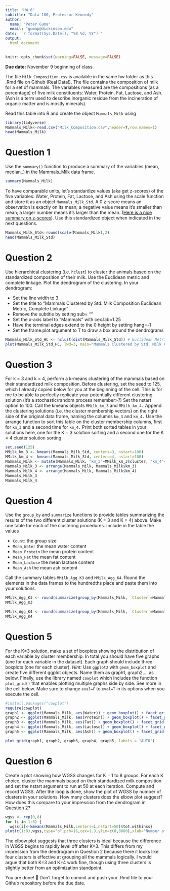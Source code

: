 ```yaml
---
title: "HW 6"
subtitle: "Data 180, Professor Kennedy"
author: 
  name: "Peter Guma"
  email: "gumap@dickinson.edu"
date: '`r format(Sys.Date(), "%B %d, %Y")`'
output: 
  html_document
---
```


```r
knitr::opts_chunk$set(warning=FALSE, message=FALSE)
```

**Due date:** November 9 beginning of class.


The file `Milk_Composition.csv` is available in the same hw folder as this .Rmd file on Github (Real Data!). The file contains the composition of milk for a set of mammals. The variables measured are the compositions (as a percentage) of five milk constituents: Water, Protein, Fat, Lactose, and Ash. (Ash is a term used to describe inorganic residue from the incineration of organic matter and is mostly minerals).

Read this table into R and create the object `Mammals_Milk` using

```r
library(tidyverse)
Mammals_Milk<-read.csv("Milk_Composition.csv",header=T,row.names=1)
head(Mammals_Milk)
```

# Question 1
Use the `summary()` function to produce a summary of the variables (mean, median..) in the Mammals_Milk data frame.

```r
summary(Mammals_Milk)
```

To have comparable units, let's standardize values (aka get z-scores) of the five variables: Water, Protein, Fat, Lactose, and Ash using the scale function and store it as an object `Mammals_Milk_Std`. A 0 z-score means an observation is exactly on its mean; a negative value means it's smaller than mean; a larger number means it's larger than the mean. ([Here is a nice summary on z-scores](https://www.simplypsychology.org/z-score.html)). Use this standardized object when indicated in the next questions. 

```r
Mammals_Milk_Std<-round(scale(Mammals_Milk),2)
head(Mammals_Milk_Std)
```
# Question 2
Use hierarchical clustering (i.e. `hclust`) to cluster the animals based on the standardized composition of their milk. Use the Euclidean metric and complete linkage. Plot the dendrogram of the clustering. In your dendrogram: 

*	Set the line width to 3
*	Set the title to “Mammals Clustered by Std. Milk Composition \n Euclidean Metric, Complete Linkage”
*	Remove the subtitle by setting sub= ""
*	Set the x-axis label to “Mammals” with cex.lab=1.25
*	Have the terminal edges extend to the 0 height by setting hang=-1
*	Set the frame.plot argument to T to draw a box around the dendrograms

```r
Mammals_Milk_Std_HC <- hclust(dist(Mammals_Milk_Std)) # Euclidean Metric, Complex Linkage is the default
plot(Mammals_Milk_Std_HC, lwd=3, main="Mammals Clustered by Std. Milk Composition \n Euclidean Metric, Complete Linkage", sub="", xlab="Mammals", cex.lab=1.25, hang=-1, frame.plot=T)
```

# Question 3
For k = 3 and k = 4, perform a k-means clustering of the mammals based on their standardized milk composition. Before clustering, set the seed to 125, which I already copied below for you at the beginning of the cell. This is for me to be able to perfectly replicate your potentially different clustering solution (it's a stochastic/random process remember>?) Set the nstart option to 100. Call the kmeans objects `MMilk_km_3` and `MMilk_km_4.` Append the clustering solutions (i.e. the cluster membership vectors) on the right side of the original data frame, naming the columns `km_3` and `km_4.` Use the arrange function to sort this table on the cluster membership columns, first for `km_3` and a second time for `km_4.` Print both sorted tables in your solutions here, one for the K = 3 solution sorting and a second one for the K = 4 cluster solution sorting.

```r
set.seed(125)
MMilk_km_3 <- kmeans(Mammals_Milk_Std, centers=3, nstart=100)
MMilk_km_4 <- kmeans(Mammals_Milk_Std, centers=4, nstart=100)
Mammals_Milk <- mutate(Mammals_Milk, "km_3"=MMilk_km_3$cluster, "km_4"=MMilk_km_4$cluster)
Mammals_Milk_3 <- arrange(Mammals_Milk, Mammals_Milk$km_3)
Mammals_Milk_4 <- arrange(Mammals_Milk, Mammals_Milk$km_4)
Mammals_Milk_3
Mammals_Milk_4
```

# Question 4
Use the `group_by` and `summarize` functions to provide tables summarizing the results of the two different cluster solutions (K = 3 and K = 4) above. Make one table for each of the clustering procedures. Include in the table the values

*	`Count`: the group size
*	`Mean_Water` the mean water content
*	`Mean_Protein` the mean protein content
*	`Mean_Fat` the mean fat content
*	`Mean_Lactose` the mean lactose content
*	`Mean_Ash` the mean ash content

Call the summary tables `MMilk_Agg_K3` and `MMilk_Agg_K4`. Round the elements in the data frames to the hundredths place and paste them into your solutions.

```r
MMilk_Agg_K3 <- round(summarize(group_by(Mammals_Milk, `Cluster`=Mammals_Milk$km_3), `Count`=n(), `Mean_Water`=mean(Water), `Mean_Protein`=mean(Protein), `Mean_Fat`=mean(Fat), `Mean_Lactose`=mean(Lactose), `Mean_Ash`=mean(Ash)),2)
MMilk_Agg_K3

MMilk_Agg_K4 <- round(summarize(group_by(Mammals_Milk, `Cluster`=Mammals_Milk$km_4), `Count`=n(), `Mean_Water`=mean(Water), `Mean_Protein`=mean(Protein), `Mean_Fat`=mean(Fat), `Mean_Lactose`=mean(Lactose), `Mean_Ash`=mean(Ash)),2)
MMilk_Agg_K4
```
# Question 5
For the K=3 solution, make a set of boxplots showing the distribution of each variable by cluster membership. In total you should have five graphs (one for each variable in the dataset). Each graph should include three boxplots (one for each cluster). *Hint:* Use `ggplot2` with `geom_boxplot` and create five different ggplot objects. Name them as graph1, graph2,... as below. Finally, use the library named `cowplot` which includes the function `plot_grid()` that enables plotting multiple graphs side by side. See more in the cell below. Make sure to change `eval=F` to `eval=T` in its options when you execute the cell.

```r
#install.packages("cowplot")
require(cowplot)
graph1 <- ggplot(Mammals_Milk, aes(Water)) + geom_boxplot() + facet_grid(vars(Mammals_Milk$km_3)) + theme(axis.text.y = element_blank(), axis.ticks.y = element_blank())
graph2 <- ggplot(Mammals_Milk, aes(Protein)) + geom_boxplot() + facet_grid(vars(Mammals_Milk$km_3)) + theme(axis.text.y = element_blank(), axis.ticks.y = element_blank())
graph3 <- ggplot(Mammals_Milk, aes(Fat)) + geom_boxplot() + facet_grid(vars(Mammals_Milk$km_3)) + theme(axis.text.y = element_blank(), axis.ticks.y = element_blank())
graph4 <- ggplot(Mammals_Milk, aes(Lactose)) + geom_boxplot() + facet_grid(vars(Mammals_Milk$km_3)) + theme(axis.text.y = element_blank(), axis.ticks.y = element_blank())
graph5 <- ggplot(Mammals_Milk, aes(Ash)) + geom_boxplot() + facet_grid(vars(Mammals_Milk$km_3)) + theme(axis.text.y = element_blank(), axis.ticks.y = element_blank())

plot_grid(graph1, graph2, graph3, graph4, graph5, labels = "AUTO")
```

# Question 6
Create a plot showing how WGSS changes for K = 1 to 8 groups. For each K choice, cluster the mammals based on their standardized milk composition and set the nstart argument to run at 50 at each iteration. Compute and record WGSS. After the loop is done, show the plot of WGSS by number of clusters in your solutions. How many clusters does the elbow plot suggest? How does this compare to your impression from the dendrogram in Question 2?

```r
wgss <- rep(0,8)
for (i in 1:8) {
  wgss[i]<-kmeans(Mammals_Milk,centers=i,nstart=50)$tot.withinss}
plot(c(1:8),wgss,type="b",pch=16,cex=1.3,ylim=c(0,8000),xlab="Number of Groups",ylab="WGSS")
```

The elbow plot suggests that three clusters is ideal because the difference in WGSS begins to rapidly level off after K=3. This differs from my impression from the dendrogram in Question 2 because there it looks like four clusters is effective at grouping all the mammals logically. I would argue that both K=3 and K=4 work fine, though using three clusters is slightly better from an optimization standpoint.

You are done! 🏁 Don't forget to commit and push your .Rmd file to your Github repository before the due date.


